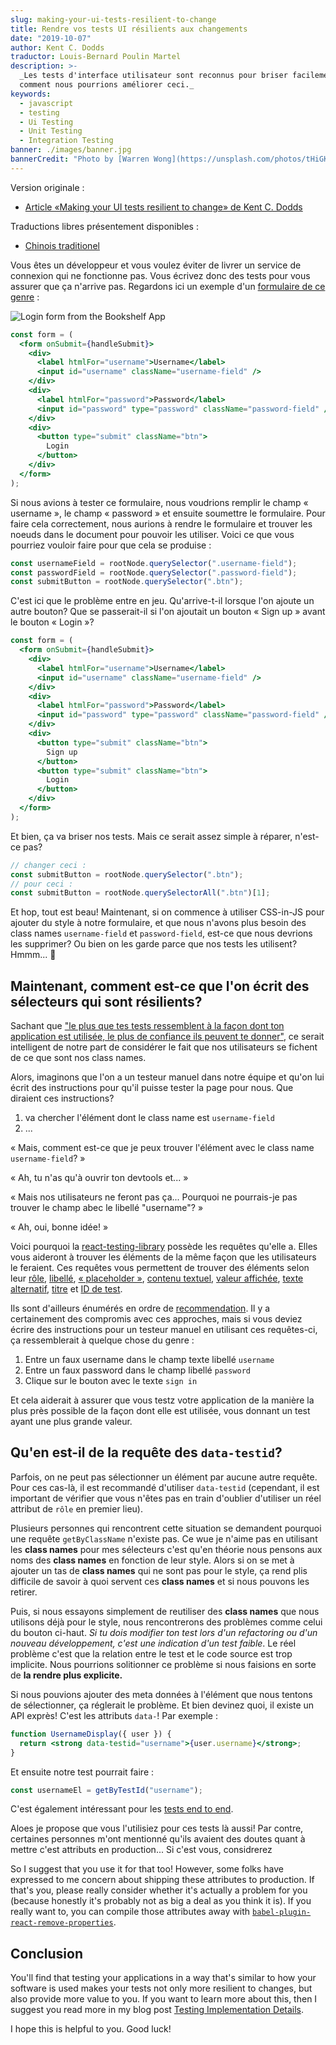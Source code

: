```yaml
---
slug: making-your-ui-tests-resilient-to-change
title: Rendre vos tests UI résilients aux changements
date: "2019-10-07"
author: Kent C. Dodds
traductor: Louis-Bernard Poulin Martel
description: >-
  _Les tests d'interface utilisateur sont reconnus pour briser facilement. Voyons
  comment nous pourrions améliorer ceci._
keywords:
  - javascript
  - testing
  - Ui Testing
  - Unit Testing
  - Integration Testing
banner: ./images/banner.jpg
bannerCredit: "Photo by [Warren Wong](https://unsplash.com/photos/tHiGKAJxaA8)"
---
```


Version originale :

- [Article «Making your UI tests resilient to change» de Kent C. Dodds](https://kentcdodds.com/blog/making-your-ui-tests-resilient-to-change)

Traductions libres présentement disponibles :

- [Chinois traditionel](https://medium.com/enjoy-life-enjoy-coding/react-unit-test-%E8%AE%93%E4%BD%A0%E7%9A%84-ui-%E6%B8%AC%E8%A9%A6%E9%81%A9%E6%87%89%E8%AE%8A%E5%8C%96-%E7%BF%BB%E8%AD%AF-b9b2c1c4110f)

Vous êtes un développeur et vous voulez éviter de livrer un service de connexion qui ne
fonctionne pas. Vous écrivez donc des tests pour vous assurer que ça n'arrive pas.
Regardons ici un exemple d'un [formulaire de ce genre](https://github.com/kentcdodds/testing-workshop/blob/1938d6fc2048e55362679905f700f938a3b497c4/client/src/screens/login.js#L50-L82) :

![Login form from the Bookshelf App](./images/login.png)

```jsx
const form = (
  <form onSubmit={handleSubmit}>
    <div>
      <label htmlFor="username">Username</label>
      <input id="username" className="username-field" />
    </div>
    <div>
      <label htmlFor="password">Password</label>
      <input id="password" type="password" className="password-field" />
    </div>
    <div>
      <button type="submit" className="btn">
        Login
      </button>
    </div>
  </form>
);
```

Si nous avions à tester ce formulaire, nous voudrions remplir le champ « username »,
le champ « password » et ensuite soumettre le formulaire. Pour faire cela correctement,
nous aurions à rendre le formulaire et trouver les noeuds dans le document pour pouvoir
les utiliser. Voici ce que vous pourriez vouloir faire pour que cela se produise :

```js
const usernameField = rootNode.querySelector(".username-field");
const passwordField = rootNode.querySelector(".password-field");
const submitButton = rootNode.querySelector(".btn");
```

C'est ici que le problème entre en jeu. Qu'arrive-t-il lorsque l'on ajoute un autre
bouton? Que se passerait-il si l'on ajoutait un bouton « Sign up » avant le bouton
« Login »?

```jsx {12-14}
const form = (
  <form onSubmit={handleSubmit}>
    <div>
      <label htmlFor="username">Username</label>
      <input id="username" className="username-field" />
    </div>
    <div>
      <label htmlFor="password">Password</label>
      <input id="password" type="password" className="password-field" />
    </div>
    <div>
      <button type="submit" className="btn">
        Sign up
      </button>
      <button type="submit" className="btn">
        Login
      </button>
    </div>
  </form>
);
```

Et bien, ça va briser nos tests. Mais ce serait assez simple à réparer, n'est-ce pas?

```js
// changer ceci :
const submitButton = rootNode.querySelector(".btn");
// pour ceci :
const submitButton = rootNode.querySelectorAll(".btn")[1];
```

Et hop, tout est beau! Maintenant, si on commence à utiliser CSS-in-JS pour ajouter
du style à notre formulaire, et que nous n'avons plus besoin des class names `username-field` et
`password-field`, est-ce que nous devrions les supprimer? Ou bien on les garde parce que
nos tests les utilisent? Hmmm... 🤔

## Maintenant, comment est-ce que l'on écrit des sélecteurs qui sont résilients?

Sachant que
["le plus que tes tests ressemblent à la façon dont ton application est utilisée, le plus de confiance ils peuvent te donner"](https://twitter.com/kentcdodds/status/977018512689455106), ce serait intelligent de notre part de considérer le fait que nos utilisateurs se fichent de ce que sont nos class names.

Alors, imaginons que l'on a un testeur manuel dans notre équipe et qu'on lui écrit des instructions pour qu'il puisse tester la page pour nous. 
Que diraient ces instructions?

1. va chercher l'élément dont le class name est `username-field`
2. ...

« Mais, comment est-ce que je peux trouver l'élément avec le class name `username-field`? »

« Ah, tu n'as qu'à ouvrir ton devtools et... »

« Mais nos utilisateurs ne feront pas ça... Pourquoi ne pourrais-je pas trouver le champ abec le libellé "username"? »

« Ah, oui, bonne idée! »

Voici pourquoi la [react-testing-library](https://testing-library.com) possède les requêtes qu'elle a. Elles vous aideront à trouver les éléments de la même façon que les utilisateurs le feraient. Ces requêtes vous permettent de trouver des éléments selon leur 
[rôle](https://testing-library.com/docs/dom-testing-library/api-queries#byrole),
[libellé](https://testing-library.com/docs/dom-testing-library/api-queries#bylabeltext),
[« placeholder »](https://testing-library.com/docs/dom-testing-library/api-queries#byplaceholdertext),
[contenu textuel](https://testing-library.com/docs/dom-testing-library/api-queries#bytext),
[valeur affichée](https://testing-library.com/docs/dom-testing-library/api-queries#bydisplayvalue),
[texte alternatif](https://testing-library.com/docs/dom-testing-library/api-queries#byalttext),
[titre](https://testing-library.com/docs/dom-testing-library/api-queries#bytitle) et
[ID de test](https://testing-library.com/docs/dom-testing-library/api-queries#bytestid).

Ils sont d'ailleurs énumérés en ordre de [recommendation](https://testing-library.com/docs/guide-which-query). Il y a certainement des compromis avec ces approches, mais si vous deviez
écrire des instructions pour un testeur manuel en utilisant ces requêtes-ci, ça ressemblerait à quelque chose du genre :
1. Entre un faux username dans le champ texte libellé `username`
2. Entre un faux password dans le champ libellé `password`
3. Clique sur le bouton avec le texte `sign in`

Et cela aiderait à assurer que vous testz votre application de la manière la plus près possible de la façon dont elle est utilisée, vous donnant un test ayant une plus grande valeur.

## Qu'en est-il de la requête des `data-testid`?

Parfois, on ne peut pas sélectionner un élément par aucune autre requête. Pour ces cas-là, il est recommandé d'utiliser `data-testid` (cependant, il est important de vérifier que vous n'êtes pas en train d'oublier d'utiliser un réel attribut de `rôle` en premier lieu).

Plusieurs personnes qui rencontrent cette situation se demandent pourquoi une requête `getByClassName` n'existe pas. Ce wue je n'aime pas en utilisant les __class names__ pour mes sélecteurs c'est qu'en théorie nous pensons aux noms des __class names__  en fonction de leur style. Alors si on se met à ajouter un tas de __class names__ qui ne sont pas pour le style, ça rend plis difficile de savoir à quoi servent ces __class names__ et si nous pouvons les retirer.

Puis, si nous essayons simplement de reutiliser des __class names__ que nous utilisons déjà pour le style, nous rencontrerons des problèmes comme celui du bouton ci-haut. _Si tu dois modifier ton test lors d'un refactoring ou d'un nouveau développement, c'est une indication d'un test faible_. Le réel problème c'est que la relation entre le test et le code source est trop implicite. Nous pourrions solitionner ce problème si nous faisions en sorte de **la rendre plus explicite.**

Si nous pouvions ajouter des meta données à l'élément que nous tentons de sélectionner, ça réglerait le problème. Et bien devinez quoi, il existe un API exprès! C'est les attributs `data-`! Par exemple :


```jsx
function UsernameDisplay({ user }) {
  return <strong data-testid="username">{user.username}</strong>;
}
```

Et ensuite notre test pourrait faire :


```javascript
const usernameEl = getByTestId("username");
```

C'est également intéressant pour les 
[tests end to end](https://github.com/kentcdodds/jest-cypress-react-babel-webpack/blob/1c842dff85cd83953e86a6f1a48653b15fb3a4d5/cypress/e2e/register.js#L20).

Aloes je propose que vous l'utilisiez pour ces tests là aussi! Par contre, certaines personnes m'ont mentionné qu'ils avaient des doutes quant à mettre c'est attributs en production... Si c'est vous, considrerez







So I suggest that you use it for that too! However, some folks have
expressed to me concern about shipping these attributes to production. If that's
you, please really consider whether it's actually a problem for you (because
honestly it's probably not as big a deal as you think it is). If you really want
to, you can compile those attributes away with
[`babel-plugin-react-remove-properties`](https://www.npmjs.com/package/babel-plugin-react-remove-properties).

## Conclusion

You'll find that testing your applications in a way that's similar to how your
software is used makes your tests not only more resilient to changes, but also
provide more value to you. If you want to learn more about this, then I suggest
you read more in my blog post
[Testing Implementation Details](/blog/testing-implementation-details).

I hope this is helpful to you. Good luck!
